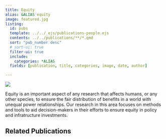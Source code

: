 ```yaml
---
title: Equity
alias: &ALIAS equity
image: featured.jpg
listing:
  id: pubs
  template: ../../_ejs/publications-people.ejs 
  contents: ../../publications/**/*.qmd
  sort: "pub_number desc"
  # sort-ui: true
  filter-ui: true
  include:
    categories: *ALIAS
  fields: [publication, title, categories, image, date, author]

---
```

![](featured.jpg)

Equity is an important aspect of any research that affects humans, or any other species, to ensure the fair distribution of benefits in a world with unequal power relationships. Our research in this area focuses on methods and tools to aid decision-makers in their efforts to ensure equity in policy and infratructure investments.

## Related Publications


:::{#pubs}
:::